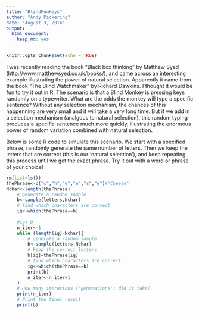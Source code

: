 ```yaml
---
title: "BlindMonkeys"
author: "Andy Pickering"
date: "August 3, 2016"
output: 
  html_document: 
    keep_md: yes
---
```


```r
knitr::opts_chunk$set(echo = TRUE)
```

I was recently reading the book "Black box thinking" by Matthew Syed (<http://www.matthewsyed.co.uk/books/>), and came across an interesting example illustrating the power of natural selection. Apparently it came from the book "The Blind Watchmaker" by Richard Dawkins. I thought it would be fun to try it out in R. The scenario is that a Blind Monkey is pressing keys randomly on a typewriter. What are the odds the monkey will type a specific sentence? Without any selection mechanism, the chances of this happenning are very small and it will take a very long time. But if we add in a selection mechanism (analgous to natural selection), this random typing produces a specific sentence much more quickly, illustrating the enormous power of random variation combined with natural selection.


Below is some R code to simulate this scenario. We start with a specified phrase, randomly generate the same number of letters. Then we keep the letters that are correct (this is our 'natural selection'), and keep repeating this process until we get the exact phrase. Try it out with a word or phrase of your choice! 
```r
rm(list=ls())
thePhrase<-c("c","h","e","e","s","e")#"Cheese"
Nchar<-length(thePhrase)
    # generate a random sample
    b<-sample(letters,Nchar)
    # find which characters are correct
    ig<-which(thePhrase==b)
    
    #ig<-0
    n_iter<-1
    while (length(ig)<Nchar){
        # generate a random sample
        b<-sample(letters,Nchar)
        # keep the correct letters
        b[ig]=thePhrase[ig]
        # find which characters are correct
        ig<-which(thePhrase==b)
        print(b)
        n_iter<-n_iter+1
    }
    # How many iterations ('generations') did it take?
    print(n_iter)
    # Print the final result
    print(b)
```






